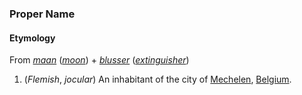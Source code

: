 ===Proper Name===

====Etymology====
From ''[[maan]]'' (''[[moon]]'') + ''[[blusser]]'' (''[[extinguisher]]'')

#(''Flemish'', ''jocular'') An inhabitant of the city of [[Mechelen]], [[Belgium]].